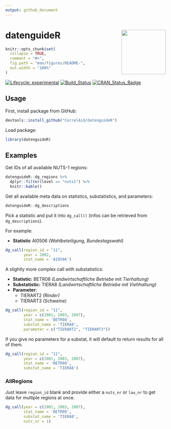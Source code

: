 ```yaml
---
output: github_document
---
```


<!-- README.md is generated from README.Rmd. Please edit that file -->

# datenguideR <img src='man/figures/logo.png' align="right" height="139" />


```r
knitr::opts_chunk$set(
  collapse = TRUE,
  comment = "#>",
  fig.path = "man/figures/README-",
  out.width = "100%"
)


```


<!-- badges: start -->
[![Lifecycle:
experimental](https://img.shields.io/badge/lifecycle-maturing-blue.svg)](https://www.tidyverse.org/lifecycle/#maturing)
[![Build_Status](https://travis-ci.org/CorrelAid/datenguideR.svg?branch=master)](https://travis-ci.org/CorrelAid/datenguideR)
[![CRAN_Status_Badge](http://www.r-pkg.org/badges/version/datenguideR)](https://cran.r-project.org/package=datenguideR)
<!-- badges: end -->


## Usage

First, install package from GitHub:

```r
devtools::install_github("CorrelAid/datenguideR")
```

Load package:

```r
library(datenguideR)
```

## Examples

Get IDs of all available NUTS-1 regions:


```r
datenguideR::dg_regions %>%
  dplyr::filter(level == "nuts1") %>%
  knitr::kable()
```

Get all available meta data on statistics, substatistics, and parameters:

```r
datenguideR::dg_descriptions
```

Pick a statistic and put it into `dg_call()` (infos can be retrieved from `dg_descriptions`).


For example:

 - **Statistic** AI0506 *(Wahlbeteiligung, Bundestagswahl)*

```r
dg_call(region_id = "11",
        year = 2002,
        stat_name = 'AI0506')
```

A slightly more complex call with substatistics:

  - **Statistic:** BETR08 *(Landwirtschaftliche Betriebe mit Tierhaltung)*
  - **Substatistic:** TIERA8 *(Landwirtschaftliche Betriebe mit Viehhaltung)*
  - **Parameter:** 
    - TIERART2 *(Rinder)*
    - TIERART3 *(Schweine)*
    
    
```r

dg_call(region_id = "11", 
        year = c(2001, 2003, 2007), 
        stat_name = 'BETR08', 
        substat_name = 'TIERA8', 
        parameter = c("TIERART2", "TIERART3")) 

```

If you give no parameters for a substat, it will default to return results for all of them.

```r
dg_call(region_id = "11", 
        year = c(2001, 2003, 2007), 
        stat_name = 'BETR08', 
        substat_name = 'TIERA8') 
```




### AllRegions

Just leave `region_id` blank and provide either a `nuts_nr` or `lau_nr` to get data for multiple regions at once.

```r

dg_call(year = c(2001, 2003, 2007), 
        stat_name = 'BETR08', 
        substat_name = 'TIERA8', 
        nuts_nr = 1) 
```



